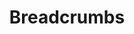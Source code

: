 ---
title: "Breadcrumbs"
description: "Displays a menu to the user — such as a set of actions or functions — triggered by a button."
---